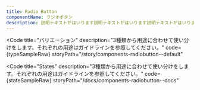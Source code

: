 ```yaml
---
title: Radio Button
componentName: ラジオボタン
description: 説明テキストがはいります説明テキストがはいります説明テキストがはいります説明テキストがはいります説明テキストがはいります説明テキストがはいります説明テキストがはいります説明テキストがはいります
---
```



<Code
  title="バリエーション"
  description="3種類から用途に合わせて使い分けをします。それぞれの用途はガイドラインを参照してください。"
  code={typeSampleRaw}
  storyPath="/story/components-radiobutton--default"
>
  <TypeSample client:load />
</Code>

<Code
  title="States"
  description="3種類から用途に合わせて使い分けをします。それぞれの用途はガイドラインを参照してください。"
  code={stateSampleRaw}
  storyPath="/docs/components-radiobutton--docs"
>
  <StateSample client:load />
</Code>
